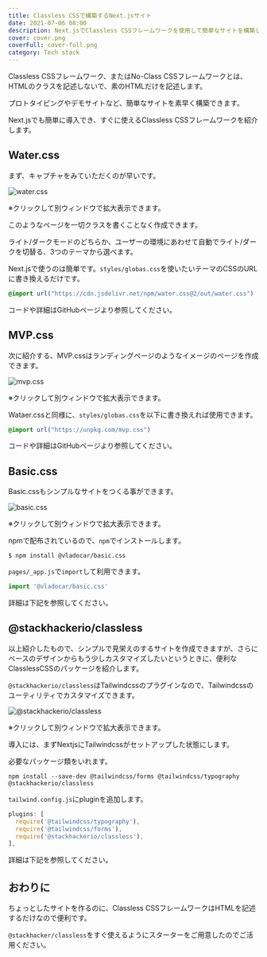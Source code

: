 ```yaml
---
title: Classless CSSで構築するNext.jsサイト
date: 2021-07-06 08:00
description: Next.jsでClassless CSSフレームワークを使用して簡単なサイトを構築します。
cover: cover.png
coverFull: cover-full.png
category: Tech stack
---
```

Classless CSSフレームワーク、またはNo-Class CSSフレームワークとは、HTMLのクラスを記述しないで、素のHTMLだけを記述します。

プロトタイピングやデモサイトなど、簡単なサイトを素早く構築できます。

Next.jsでも簡単に導入でき、すぐに使えるClassless CSSフレームワークを紹介します。

## Water.css

まず、キャプチャをみていただくのが早いです。

![water.css](watercss.png)

※クリックして別ウィンドウで拡大表示できます。

このようなページを一切クラスを書くことなく作成できます。

ライト/ダークモードのどちらか、ユーザーの環境にあわせて自動でライト/ダークを切替る、3つのテーマから選べます。

Next.jsで使うのは簡単です。`styles/globas.css`を使いたいテーマのCSSのURLに書き換えるだけです。

```css {filename: styles/globas.css}
@import url("https://cdn.jsdelivr.net/npm/water.css@2/out/water.css")
```

コードや詳細はGitHubページより参照してください。

<LinkCard href="https://github.com/kognise/water.css" />

## MVP.css

次に紹介する、MVP.cssはランディングページのようなイメージのページを作成できます。

![mvp.css](mvpcss.png)

※クリックして別ウィンドウで拡大表示できます。

Wataer.cssと同様に、`styles/globas.css`を以下に書き換えれば使用できます。

```css {filename: styles/globas.css}
@import url("https://unpkg.com/mvp.css")
```

コードや詳細はGitHubページより参照してください。

<LinkCard href="https://www.github.com/andybrewer/mvp/" />

## Basic.css

Basic.cssもシンプルなサイトをつくる事ができます。

![basic.css](basiccss.png)

※クリックして別ウィンドウで拡大表示できます。

npmで配布されているので、`npm`でインストールします。

```shell {filename: shell}
$ npm install @vladocar/basic.css
```

`pages/_app.js`で`import`して利用できます。

```js {filename: pages/_app.js}
import '@vladocar/basic.css'
```

詳細は下記を参照してください。

<LinkCard href="https://github.com/vladocar/Basic.css" />

## @stackhackerio/classless

以上紹介したもので、シンプルで見栄えのするサイトを作成できますが、さらにベースのデザインからもう少しカスタマイズしたいというときに、便利なClasslessCSSのパッケージを紹介します。

`@stackhackerio/classless`はTailwindcssのプラグインなので、Tailwindcssのユーティリティでカスタマイズできます。

![@stackhackerio/classless](classless.png)

※クリックして別ウィンドウで拡大表示できます。

導入には、まずNextjsにTailwindcssがセットアップした状態にします。

<LinkCard href="https://tailwindcss.com/docs/guides/nextjs" />

必要なパッケージ類をいれます。

```shell {filename: shell}
npm install --save-dev @tailwindcss/forms @tailwindcss/typography @stackhackerio/classless
```

`tailwind.config.js`にpluginを追加します。

```js {filename: tailwind.config.js}
plugins: [
  require('@tailwindcss/typography'),
  require('@tailwindcss/forms'),
  require('@stackhackerio/classless'),
],
```

詳細は下記を参照してください。

<LinkCard href="https://github.com/stackhackerio/classless" />

## おわりに

ちょっとしたサイトを作るのに、Classless CSSフレームワークはHTMLを記述するだけなので便利です。

`@stackhacker/classless`をすぐ使えるようにスターターをご用意したのでご活用ください。

<LinkCard href="/starters/quicko" />
